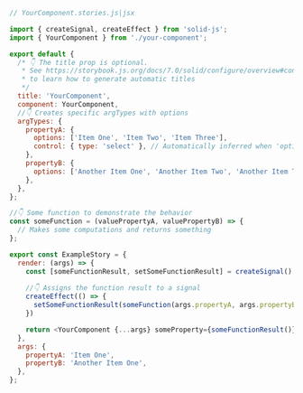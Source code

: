```js
// YourComponent.stories.js|jsx

import { createSignal, createEffect } from 'solid-js';
import { YourComponent } from './your-component';

export default {
  /* 👇 The title prop is optional.
   * See https://storybook.js.org/docs/7.0/solid/configure/overview#configure-story-loading
   * to learn how to generate automatic titles
   */
  title: 'YourComponent',
  component: YourComponent,
  //👇 Creates specific argTypes with options
  argTypes: {
    propertyA: {
      options: ['Item One', 'Item Two', 'Item Three'],
      control: { type: 'select' }, // Automatically inferred when 'options' is defined
    },
    propertyB: {
      options: ['Another Item One', 'Another Item Two', 'Another Item Three'],
    },
  },
};

//👇 Some function to demonstrate the behavior
const someFunction = (valuePropertyA, valuePropertyB) => {
  // Makes some computations and returns something
};

export const ExampleStory = {
  render: (args) => {
    const [someFunctionResult, setSomeFunctionResult] = createSignal();
    
    //👇 Assigns the function result to a signal
    createEffect(() => {
      setSomeFunctionResult(someFunction(args.propertyA, args.propertyB))
    })

    return <YourComponent {...args} someProperty={someFunctionResult()} />;
  },
  args: {
    propertyA: 'Item One',
    propertyB: 'Another Item One',
  },
};
```
